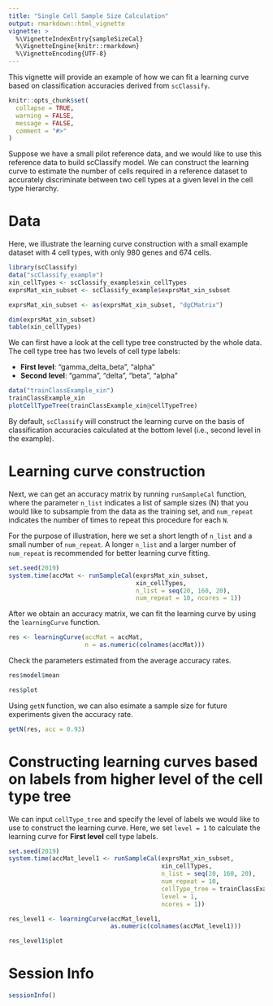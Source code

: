 ```yaml
---
title: "Single Cell Sample Size Calculation"
output: rmarkdown::html_vignette
vignette: >
  %\VignetteIndexEntry{sampleSizeCal}
  %\VignetteEngine{knitr::rmarkdown}
  %\VignetteEncoding{UTF-8}
---
```


This vignette will provide an example of how we can fit a learning curve based on classification accuracies derived from `scClassify`.

```r
knitr::opts_chunk$set(
  collapse = TRUE,
  warning = FALSE,
  message = FALSE,
  comment = "#>"
)
```


Suppose we have a small pilot reference data, and we would like to use this reference data to build scClassify model. We can construct the learning curve to estimate the number of cells required in a reference dataset to accurately discriminate between two cell types at a given level in the cell type hierarchy.

# Data

Here, we illustrate the learning curve construction with a small example dataset with 4 cell types, with only 980 genes and 674 cells.



```r
library(scClassify)
data("scClassify_example")
xin_cellTypes <- scClassify_example$xin_cellTypes
exprsMat_xin_subset <- scClassify_example$exprsMat_xin_subset

exprsMat_xin_subset <- as(exprsMat_xin_subset, "dgCMatrix")
```

```r
dim(exprsMat_xin_subset)
table(xin_cellTypes)
```

We can first have a look at the cell type tree constructed by the whole data. The cell type tree has two levels of cell type labels:

+ **First level**: "gamma_delta_beta", "alpha"
+ **Second level**:  "gamma", "delta", "beta", "alpha"

```r
data("trainClassExample_xin")
trainClassExample_xin
plotCellTypeTree(trainClassExample_xin@cellTypeTree)
```

By default, `scClassify` will construct the learning curve on the basis of classification accuracies calculated at the bottom level (i.e., second level in the example).

# Learning curve construction

Next, we can get an accuracy matrix by running `runSampleCal` function, where the parameter `n_list` indicates a list of sample sizes (N) that you would like to subsample from the data as the training set, and `num_repeat` indicates the number of times to repeat this procedure for each `N`.

For the purpose of illustration, here we set a short length of `n_list` and a small number of `num_repeat`. A longer `n_list` and a larger number of `num_repeat` is recommended for better learning curve fitting.

```r
set.seed(2019)
system.time(accMat <- runSampleCal(exprsMat_xin_subset, 
                                   xin_cellTypes,
                                   n_list = seq(20, 160, 20), 
                                   num_repeat = 10, ncores = 1))
```


After we obtain an accuracy matrix, we can fit the learning curve by using the `learningCurve` function.

```r
res <- learningCurve(accMat = accMat,
                     n = as.numeric(colnames(accMat)))
```

Check the parameters estimated from the average accuracy rates.

```r
res$model$mean
```


```r
res$plot
```




Using `getN` function, we can also esimate a sample size for future experiments given the accuracy rate.

```r
getN(res, acc = 0.93)
```



# Constructing learning curves based on labels from higher level of the cell type tree

We can input `cellType_tree` and specify the level of labels we would like to use to construct the learning curve. Here, we set `level = 1` to calculate the learning curve for **First level** cell type labels.



```r
set.seed(2019)
system.time(accMat_level1 <- runSampleCal(exprsMat_xin_subset, 
                                          xin_cellTypes,
                                          n_list = seq(20, 160, 20),
                                          num_repeat = 10,
                                          cellType_tree = trainClassExample@cellTypeTree,
                                          level = 1,
                                          ncores = 1))

res_level1 <- learningCurve(accMat_level1,
                            as.numeric(colnames(accMat_level1)))
```



```r
res_level1$plot
```




# Session Info

```r
sessionInfo()
```
